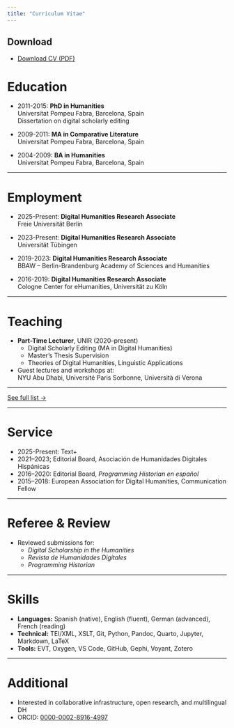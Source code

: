 ```yaml
---
title: "Curriculum Vitae"
---
```


## Download

- [Download CV (PDF)](cv/cv.pdf)

# Education

- 2011-2015: **PhD in Humanities**  
  Universitat Pompeu Fabra, Barcelona, Spain  
  Dissertation on digital scholarly editing

- 2009-2011: **MA in Comparative Literature**  
  Universitat Pompeu Fabra, Barcelona, Spain

- 2004-2009: **BA in Humanities**  
  Universitat Pompeu Fabra, Barcelona, Spain

---

# Employment

- 2025-Present: **Digital Humanities Research Associate**  
  Freie Universität Berlin

- 2023-Present: **Digital Humanities Research Associate**  
  Universität Tübingen

- 2019-2023: **Digital Humanities Research Associate**  
  BBAW – Berlin-Brandenburg Academy of Sciences and Humanities

- 2016-2019: **Digital Humanities Research Associate**  
  Cologne Center for eHumanities, Universität zu Köln

---

# Teaching

- **Part-Time Lecturer**, UNIR (2020–present)  
  - Digital Scholarly Editing (MA in Digital Humanities)  
  - Master’s Thesis Supervision  
  - Theories of Digital Humanities, Linguistic Applications

- Guest lectures and workshops at:  
  NYU Abu Dhabi, Université Paris Sorbonne, Università di Verona

---

[See full list →](publications.qmd)

---

# Service

- 2025-Present: Text+
- 2021–2023; Editorial Board, Asociación de Humanidades Digitales Hispánicas
- 2016–2020: Editorial Board, *Programming Historian en español* 
- 2015–2018: European Association for Digital Humanities, Communication Fellow

---

# Referee & Review

- Reviewed submissions for:  
  - _Digital Scholarship in the Humanities_  
  - _Revista de Humanidades Digitales_  
  - _Programming Historian_

---

# Skills

- **Languages:** Spanish (native), English (fluent), German (advanced), French (reading)
- **Technical:** TEI/XML, XSLT, Git, Python, Pandoc, Quarto, Jupyter, Markdown, LaTeX
- **Tools:** EVT, Oxygen, VS Code, GitHub, Gephi, Voyant, Zotero

---

# Additional

- Interested in collaborative infrastructure, open research, and multilingual DH
- ORCID: [0000-0002-8916-4997](https://orcid.org/0000-0002-8916-4997)

